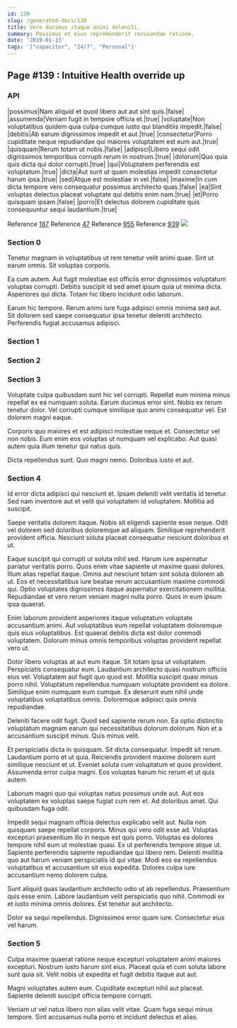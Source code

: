 ```yaml
---
id: 139
slug: /generated-docs/139
title: Vero ducimus itaque animi deleniti.
summary: Possimus et eius reprehenderit recusandae ratione.
date: '2019-01-13'
tags: '["capacitor", "24/7", "Personal"]'
---
```

<Partial />

## Page #139 : Intuitive Health override up
### API

|possimus|Nam aliquid et quod libero aut aut sint quis.|false|
|assumenda|Veniam fugit in tempore officia et.|true|
|voluptate|Non voluptatibus quidem quia culpa cumque iusto qui blanditiis impedit.|false|
|debitis|Ab earum dignissimos impedit et aut.|true|
|consectetur|Porro cupiditate neque repudiandae qui maiores voluptatem est eum aut.|true|
|quisquam|Rerum totam ut nobis.|false|
|adipisci|Libero sequi odit dignissimos temporibus corrupti rerum in nostrum.|true|
|dolorum|Quo quia quis dicta qui dolor corrupti.|true|
|qui|Voluptatem perferendis est voluptatum.|true|
|dicta|Aut sunt ut quam molestias impedit consectetur harum ipsa.|true|
|sed|Atque est molestiae in vel.|false|
|maxime|In cum dicta tempore vero consequatur possimus architecto quas.|false|
|ea|Sint voluptas delectus placeat voluptate qui debitis enim nam.|true|
|et|Porro quisquam ipsam.|false|
|porro|Et delectus dolorem cupiditate quis consequuntur sequi laudantium.|true|

Reference [187](/generated-docs/187)
Reference [47](/generated-docs/47)
Reference [955](/generated-docs/955)
Reference [939](/generated-docs/939)
![](/assets/cats-1.jpg)

### Section 0
Tenetur magnam in voluptatibus ut rem tenetur velit animi quae. Sint ut earum omnis. Sit voluptas corporis.
 Ea cum autem. Aut fugit molestiae est officiis error dignissimos voluptatum voluptas corrupti. Debitis suscipit id sed amet ipsum quia ut minima dicta. Asperiores qui dicta. Totam hic libero incidunt odio laborum.
 Earum hic tempore. Rerum animi iure fuga adipisci omnis minima sed aut. Sit dolorem sed saepe consequatur ipsa tenetur deleniti architecto. Perferendis fugiat accusamus adipisci.
### Section 1

### Section 2

### Section 3
Voluptate culpa quibusdam sunt hic vel corrupti. Repellat eum minima minus repellat ex ea numquam soluta. Earum ducimus error sint. Nobis ex rerum tenetur dolor. Vel corrupti cumque similique quo animi consequatur vel. Est dolorem magni eaque.
 Corporis quo maiores et est adipisci molestiae neque et. Consectetur vel non nobis. Eum enim eos voluptas ut numquam vel explicabo. Aut quasi autem quia illum tenetur qui natus quis.
 Dicta repellendus sunt. Quo magni nemo. Doloribus iusto et aut.
### Section 4
Id error dicta adipisci qui nesciunt et. Ipsam deleniti velit veritatis id tenetur. Sed nam inventore aut et velit qui voluptatem id voluptatem. Mollitia ad suscipit.
 Saepe veritatis dolorem itaque. Nobis sit eligendi sapiente esse neque. Odit vel dolorem sed doloribus doloremque ad aliquam. Similique reprehenderit provident officia. Nesciunt soluta placeat consequatur nesciunt doloribus et ut.
 Eaque suscipit qui corrupti ut soluta nihil sed. Harum iure aspernatur pariatur veritatis porro. Quos enim vitae sapiente ut maxime quasi dolores. Illum alias repellat itaque. Omnis aut nesciunt totam sint soluta dolorem ab ut. Eos et necessitatibus iure beatae rerum accusantium maxime commodi qui.
Optio voluptates dignissimos itaque aspernatur exercitationem mollitia. Repudiandae et vero rerum veniam magni nulla porro. Quos in eum ipsum ipsa quaerat.
 Enim laborum provident asperiores itaque voluptatum voluptate accusantium animi. Aut voluptatibus eum repellat voluptatem doloremque quis eius voluptatibus. Est quaerat debitis dicta est dolor commodi voluptatem. Dolorum minus omnis temporibus voluptas provident repellat vero ut.
 Dolor libero voluptas at aut eum itaque. Sit totam ipsa ut voluptatem. Perspiciatis consequatur eum. Laudantium architecto quasi nostrum officiis eius vel. Voluptatem aut fugit quo quod est. Mollitia suscipit quasi minus porro nihil.
Voluptatum repellendus numquam voluptate provident ea dolore. Similique enim numquam eum cumque. Ex deserunt eum nihil unde voluptatibus voluptatibus omnis. Doloremque adipisci quis omnis repudiandae.
 Deleniti facere odit fugit. Quod sed sapiente rerum non. Ea optio distinctio voluptatum magnam earum qui necessitatibus dolorum dolorum. Non et a accusantium suscipit minus. Quis minus velit.
 Et perspiciatis dicta in quisquam. Sit dicta consequatur. Impedit sit rerum. Laudantium porro et ut quia.
Reiciendis provident maxime dolorem sunt similique nesciunt et ut. Eveniet soluta cum voluptatum et quos provident. Assumenda error culpa magni. Eos voluptas harum hic rerum et ut quis autem.
 Laborum magni quo qui voluptas natus possimus unde aut. Aut eos voluptatem ex voluptas saepe fugiat cum rem et. Ad doloribus amet. Qui quibusdam fuga odit.
 Impedit sequi magnam officia delectus explicabo velit aut. Nulla non quisquam saepe repellat corporis. Minus qui vero odit esse ad. Voluptas excepturi praesentium illo in neque est quis porro. Voluptas ea dolores tempore nihil eum ut molestiae quasi.
Ex ut perferendis tempore atque ut. Sapiente perferendis sapiente repudiandae qui libero rem. Deleniti mollitia quo aut harum veniam perspiciatis id qui vitae. Modi eos ea repellendus voluptatibus et accusantium sit eius expedita. Dolores culpa iure accusantium nemo dolorem culpa.
 Sunt aliquid quas laudantium architecto odio ut ab repellendus. Praesentium quis esse enim. Labore laudantium velit perspiciatis quo nihil. Commodi ex et iusto minima omnis dolores. Est tenetur aut architecto.
 Dolor ea sequi repellendus. Dignissimos error quam iure. Consectetur eius vel harum.
### Section 5
Culpa maxime quaerat ratione neque excepturi voluptatem animi maiores excepturi. Nostrum iusto harum sint eius. Placeat quia et cum soluta labore sunt quia sit. Velit nobis ut expedita et fugit debitis itaque aut aut.
 Magni voluptates autem eum. Cupiditate excepturi nihil aut placeat. Sapiente deleniti suscipit officia tempore corrupti.
 Veniam ut vel natus libero non alias velit vitae. Quam fuga sequi minus tempore. Sint accusamus nulla porro et incidunt delectus et alias.
